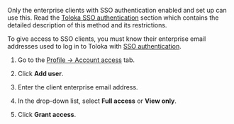 <Note mode="note" title="Note">

Only the enterprise clients with SSO authentication enabled and set up can use this. Read the [Toloka SSO authentication](/docs/guide/sso/authentication) section which contains the detailed description of this method and its restrictions.

</Note>

To give access to SSO clients, you must know their enterprise email addresses used to log in to Toloka with [SSO authentication](/docs/guide/sso/authentication).

1. Go to the [Profile → Account access](https://platform.toloka.ai/requester/profile/access) tab.

1. Click **Add user**.

1. Enter the client enterprise email address.

1. In the drop-down list, select **Full access** or **View only**.

1. Click **Grant access**.